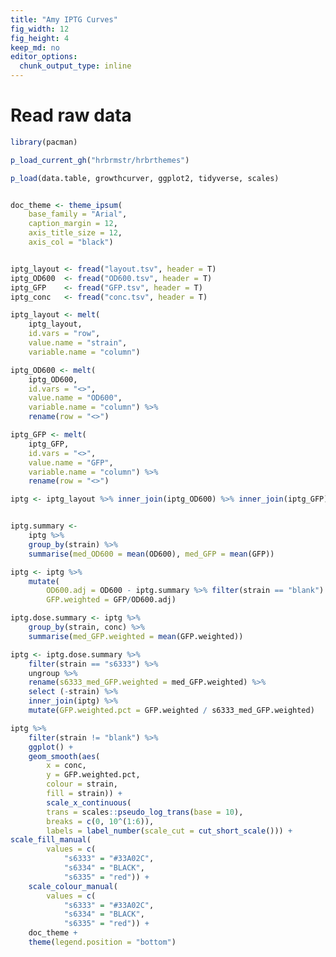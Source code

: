 ```yaml
---
title: "Amy IPTG Curves"
fig_width: 12
fig_height: 4
keep_md: no
editor_options: 
  chunk_output_type: inline
---
```


# Read raw data

```r
library(pacman)

p_load_current_gh("hrbrmstr/hrbrthemes")

p_load(data.table, growthcurver, ggplot2, tidyverse, scales)


doc_theme <- theme_ipsum(
	base_family = "Arial", 
	caption_margin = 12,
	axis_title_size = 12,
	axis_col = "black")


iptg_layout <- fread("layout.tsv", header = T)
iptg_OD600  <- fread("OD600.tsv", header = T)
iptg_GFP    <- fread("GFP.tsv", header = T)
iptg_conc   <- fread("conc.tsv", header = T)

iptg_layout <- melt(
	iptg_layout,
	id.vars = "row",
	value.name = "strain",
	variable.name = "column")

iptg_OD600 <- melt(
	iptg_OD600,
	id.vars = "<>",
	value.name = "OD600",
	variable.name = "column") %>%
	rename(row = "<>")

iptg_GFP <- melt(
	iptg_GFP,
	id.vars = "<>",
	value.name = "GFP",
	variable.name = "column") %>%
	rename(row = "<>")

iptg <- iptg_layout %>% inner_join(iptg_OD600) %>% inner_join(iptg_GFP) %>% inner_join(iptg_conc)


iptg.summary <-
	iptg %>% 
	group_by(strain) %>% 
	summarise(med_OD600 = mean(OD600), med_GFP = mean(GFP))

iptg <- iptg %>% 
	mutate(
		OD600.adj = OD600 - iptg.summary %>% filter(strain == "blank") %>% pull(med_OD600),
		GFP.weighted = GFP/OD600.adj)

iptg.dose.summary <- iptg %>%
    group_by(strain, conc) %>% 
    summarise(med_GFP.weighted = mean(GFP.weighted))

iptg <- iptg.dose.summary %>% 
	filter(strain == "s6333") %>% 
	ungroup %>% 
	rename(s6333_med_GFP.weighted = med_GFP.weighted) %>% 
	select (-strain) %>% 
	inner_join(iptg) %>% 
	mutate(GFP.weighted.pct = GFP.weighted / s6333_med_GFP.weighted)

iptg %>%
	filter(strain != "blank") %>%
	ggplot() + 
	geom_smooth(aes(
		x = conc, 
		y = GFP.weighted.pct, 
		colour = strain, 
		fill = strain)) + 
		scale_x_continuous(
        trans = scales::pseudo_log_trans(base = 10),
        breaks = c(0, 10^(1:6)),
        labels = label_number(scale_cut = cut_short_scale())) +
scale_fill_manual(
		values = c(
			"s6333" = "#33A02C", 
			"s6334" = "BLACK",
			"s6335" = "red")) +	
	scale_colour_manual(
		values = c(
			"s6333" = "#33A02C", 
			"s6334" = "BLACK",
			"s6335" = "red")) +	
	doc_theme +
	theme(legend.position = "bottom")

```